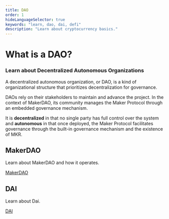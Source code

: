 ```yaml
---
title: DAO
order: 1
hideLanguageSelector: true
keywords: "learn, dao, dai, defi"
description: "Learn about cryptocurrency basics."
---
```


# What is a DAO?

### Learn about Decentralized Autonomous Organizations 

A decentralized autonomous organization, or DAO, is a kind of organizational structure that prioritizes decentralization for governance. 

DAOs rely on their stakeholders to maintain and advance the project. In the context of MakerDAO, its community manages the Maker Protocol through an embedded governance mechanism.

It is **decentralized** in that no single party has full control over the system and **autonomous** in that once deployed, the Maker Protocol facilitates governance through the built-in governance mechanism and the existence of MKR.

<Tout>

<Box>

## MakerDAO <Icon name="maker_circle_color" size={30} />

Learn about MakerDAO and how it operates.

[MakerDAO](/learn/MakerDAO)

</Box>

<Box>

## DAI <Icon name="dai_circle_color" size={30} />

Learn about Dai.

[DAI](/learn/Dai)

</Box>

</Tout>
